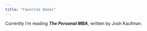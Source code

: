 ```yaml
---
title: "Favorite Books"
---
```


Currently I'm reading ***The Personal MBA***, written by Josh Kaufman.